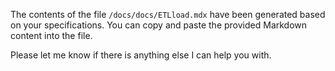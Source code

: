 The contents of the file `/docs/docs/ETLload.mdx` have been generated based on your specifications. You can copy and paste the provided Markdown content into the file.

Please let me know if there is anything else I can help you with.